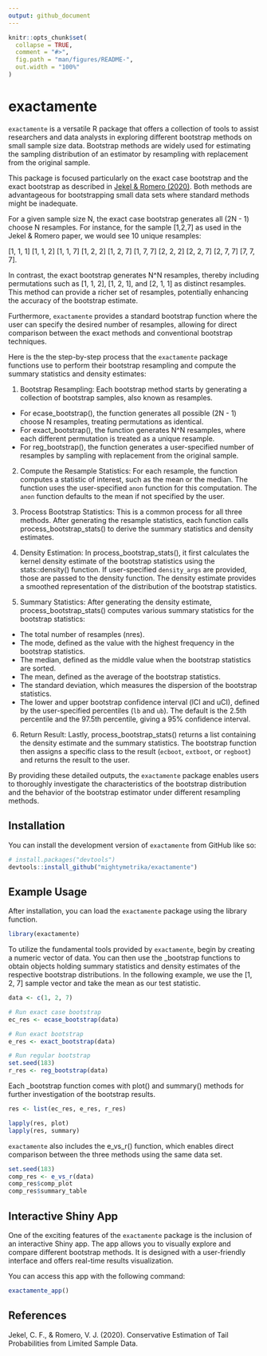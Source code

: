 ```yaml
---
output: github_document
---
```


<!-- README.md is generated from README.Rmd. Please edit that file -->

```r
knitr::opts_chunk$set(
  collapse = TRUE,
  comment = "#>",
  fig.path = "man/figures/README-",
  out.width = "100%"
)
```


# exactamente

<!-- badges: start -->
<!-- badges: end -->

`exactamente` is a versatile R package that offers a collection of tools to assist researchers and data analysts in exploring different bootstrap methods on small sample size data. Bootstrap methods are widely used for estimating the sampling distribution of an estimator by resampling with replacement from the original sample. 

This package is focused particularly on the exact case bootstrap and the exact bootstrap as described in [Jekel & Romero (2020)](https://doi.org/10.2172/1605343). Both methods are advantageous for bootstrapping small data sets where standard methods might be inadequate.

For a given sample size N, the exact case bootstrap generates all (2N - 1) choose N resamples. For instance, for the sample [1,2,7] as used in the Jekel & Romero paper, we would see 10 unique resamples:

[1, 1, 1] [1, 1, 2] [1, 1, 7] [1, 2, 2] [1, 2, 7]
[1, 7, 7] [2, 2, 2] [2, 2, 7] [2, 7, 7] [7, 7, 7].

In contrast, the exact bootstrap generates N^N resamples, thereby including permutations such as [1, 1, 2], [1, 2, 1], and [2, 1, 1] as distinct resamples. This method can provide a richer set of resamples, potentially enhancing the accuracy of the bootstrap estimate.

Furthermore, `exactamente` provides a standard bootstrap function where the user can specify the desired number of resamples, allowing for direct comparison between the exact methods and conventional bootstrap techniques.

Here is the the step-by-step process that the `exactamente` package functions use to perform their bootstrap resampling and compute the summary statistics and density estimates:

1. Bootstrap Resampling: Each bootstrap method starts by generating a collection of bootstrap samples, also known as resamples.

  + For ecase_bootstrap(), the function generates all possible (2N - 1) choose
  N resamples, treating permutations as identical.
  + For exact_bootstrap(), the function generates N^N resamples, where each
  different permutation is treated as a unique resample.
  + For reg_bootstrap(), the function generates a user-specified number of
  resamples by sampling with replacement from the original sample.
  
2. Compute the Resample Statistics: For each resample, the function computes a statistic of interest, such as the mean or the median. The function uses the user-specified `anon` function for this computation. The `anon` function defaults to the mean if not specified by the user.

3. Process Bootstrap Statistics: This is a common process for all three methods. After generating the resample statistics, each function calls process_bootstrap_stats() to derive the summary statistics and density estimates.

4. Density Estimation: In process_bootstrap_stats(), it first calculates the kernel density estimate of the bootstrap statistics using the stats::density() function. If user-specified `density_args` are provided, those are passed to the density function. The density estimate provides a smoothed representation of the distribution of the bootstrap statistics.

5. Summary Statistics: After generating the density estimate, process_bootstrap_stats() computes various summary statistics for the bootstrap statistics:
  + The total number of resamples (nres).
  + The mode, defined as the value with the highest frequency in the bootstrap
  statistics.
  + The median, defined as the middle value when the bootstrap statistics are
  sorted.
  + The mean, defined as the average of the bootstrap statistics.
  + The standard deviation, which measures the dispersion of the bootstrap
  statistics.
  + The lower and upper bootstrap confidence interval (lCI and uCI), defined by
  the user-specified percentiles (`lb` and `ub`). The default is the 2.5th
  percentile and the 97.5th percentile, giving a 95% confidence interval.
  
6. Return Result: Lastly, process_bootstrap_stats() returns a list containing the density estimate and the summary statistics. The bootstrap function then assigns a specific class to the result (`ecboot`, `extboot`, or `regboot`) and returns the result to the user.

By providing these detailed outputs, the `exactamente` package enables users to thoroughly investigate the characteristics of the bootstrap distribution and the behavior of the bootstrap estimator under different resampling methods.

## Installation

You can install the development version of `exactamente` from GitHub like so:

``` r
# install.packages("devtools")
devtools::install_github("mightymetrika/exactamente")
```


## Example Usage

After installation, you can load the `exactamente` package using the library function.

```r
library(exactamente)
```


To utilize the fundamental tools provided by `exactamente`, begin by creating a numeric vector of data. You can then use the _bootstrap functions to obtain objects holding summary statistics and density estimates of the respective bootstrap distributions. In the following example, we use the [1, 2, 7] sample vector and take the mean as our test statistic.

```r
data <- c(1, 2, 7)

# Run exact case bootstrap
ec_res <- ecase_bootstrap(data)

# Run exact bootstrap
e_res <- exact_bootstrap(data)

# Run regular bootstrap
set.seed(183)
r_res <- reg_bootstrap(data)
```


Each _bootstrap function comes with plot() and summary() methods for further investigation of the bootstrap results.

```r
res <- list(ec_res, e_res, r_res)

lapply(res, plot)
lapply(res, summary)
```


`exactamente` also includes the e_vs_r() function, which enables direct comparison between the three methods using the same data set.

```r
set.seed(183)
comp_res <- e_vs_r(data)
comp_res$comp_plot
comp_res$summary_table
```


## Interactive Shiny App

One of the exciting features of the `exactamente` package is the inclusion of an interactive Shiny app. The app allows you to visually explore and compare different bootstrap methods. It is designed with a user-friendly interface and offers real-time results visualization.

You can access this app with the following command:

```r
exactamente_app()
```


## References

Jekel, C. F., & Romero, V. J. (2020). Conservative Estimation of Tail Probabilities from Limited Sample Data.
